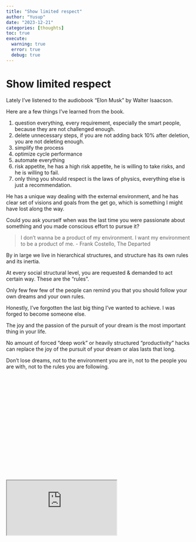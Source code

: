 ```yaml
---
title: "Show limited respect"
author: "Yusup"
date: "2023-12-21"
categories: [thoughts]
toc: true
execute:
  warning: true
  error: true
  debug: true
---
```


# Show limited respect

Lately I've listened to the audiobook "Elon Musk" by Walter Isaacson.

Here are a few things I've learned from the book.

1. question everything, every requirement, especially the smart people, because they are not challenged enough.
2. delete unnecessary steps, if you are not adding back 10% after deletion, you are not deleting enough.
3. simplify the process
4. optimize cycle performance
5. automate everything
6. risk appetite, he has a high risk appetite, he is willing to take risks, and he is willing to fail.
7. only thing you should respect is the laws of physics, everything else is just a recommendation.

He has a unique way dealing with the external environment, and he has clear set of visions and goals from the get go, which is something I might have lost along the way.

Could you ask yourself when was the last time you were passionate about something and you made conscious effort to pursue it?

> I don't wanna be a product of my environment. I want my environment to be a product of me. - Frank Costello, The Departed

By in large we live in hierarchical structures, and structure has its own rules and its inertia.

At every social structural level, you are requested & demanded to act certain way. These are the "rules".

Only few few few of the people can remind you that you should follow your own dreams and your own rules.

Honestly, I've forgotten the last big thing I've wanted to achieve. I was forged to become someone else.

The joy and the passion of the pursuit of your dream is the most important thing in your life.

No amount of forced "deep work" or heavily structured "productivity" hacks can replace the joy of the pursuit of your dream or alas lasts that long.

Don't lose dreams, not to the environment you are in, not to the people you are with, not to the rules you are following.


```{=html}
<div style="position: relative; padding-top: 56.95652173913044%;">
  <iframe
    src="https://customer-xyomvvsceqirni02.cloudflarestream.com/d3a6fa47e843bd528047320f61f4047a/iframe?poster=https%3A%2F%2Fcustomer-xyomvvsceqirni02.cloudflarestream.com%2Fd3a6fa47e843bd528047320f61f4047a%2Fthumbnails%2Fthumbnail.jpg%3Ftime%3D%26height%3D600"
    allow="accelerometer; gyroscope; autoplay; encrypted-media;"
    allowfullscreen="false"
  ></iframe>
</div>
```
